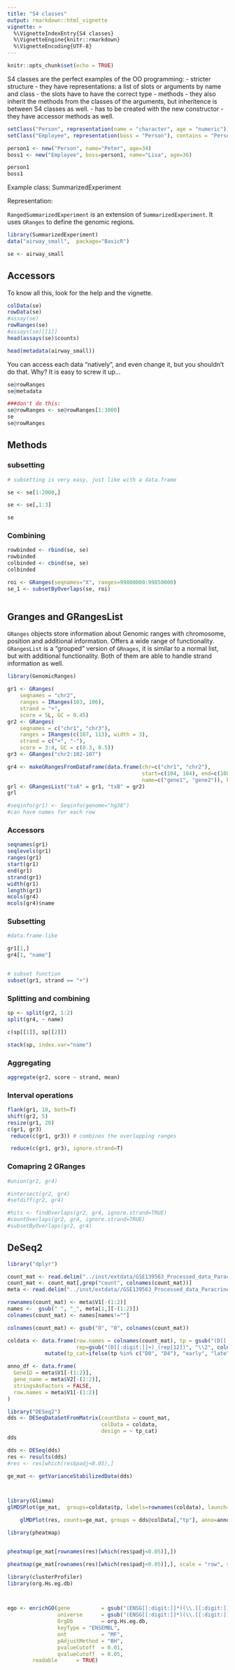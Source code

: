 ```yaml
---
title: "S4 classes"
output: rmarkdown::html_vignette
vignette: >
  %\VignetteIndexEntry{S4 classes}
  %\VignetteEngine{knitr::rmarkdown}
  %\VignetteEncoding{UTF-8}
---
```


```r
knitr::opts_chunk$set(echo = TRUE)
```

S4 classes are the perfect examples of the OO programming:
- stricter structure
- they have representations: a list of slots or arguments by name and class
- the slots have to have the correct type
- methods - they also inherit the methods from the classes of the arguments, but inheritence is between S4 classes as well. 
- has to be created with the new constructor
- they have accessor methods as well.

```r
setClass("Person", representation(name = "character", age = "numeric"))
setClass("Employee", representation(boss = "Person"), contains = "Person")

person1 <- new("Person", name="Peter", age=34)
boss1 <- new("Employee", boss=person1, name="Lisa", age=36)
```

```r

person1
boss1

```
Example class: SummarizedExperiment

Representation:


`RangedSummarizedExperiment` is an extension of `SummarizedExperiment`. It uses `GRanges` to define the genomic regions. 


```r
library(SummarizedExperiment)
data("airway_small",  package="BasicR")

se <- airway_small

```
## Accessors

To know all this, look for the help and the vignette. 

```r
colData(se)
rowData(se)
#assay(se)
rowRanges(se)
#assays(se)[[1]]
head(assays(se)$counts)

head(metadata(airway_small))

```
You can access each data "natively", and even change it, but you shouldn't do that. 
Why? It is easy to screw it up...


```r
se@rowRanges
se@metadata

###don't do this:
se@rowRanges <- se@rowRanges[1:3000]
se
se@rowRanges


```
## Methods 

### subsetting


```r
# subsetting is very easy, just like with a data.frame

se <- se[1:2000,]

se <- se[,1:3]

se

```

### Combining

```r

rowbinded <- rbind(se, se)
rowbinded
colbinded <- cbind(se, se)
colbinded

```
```r
roi <- GRanges(seqnames="X", ranges=99800000:99850000)
se_1 <- subsetByOverlaps(se, roi)



```

## Granges and GRangesList

`GRanges` objects store information about Genomic ranges with chromosome, position and additional information. Offers a wide range of functionality.
`GRangesList` is a "grouped" version of `GRnages`, it is similar to a normal list, but with additional functionality. 
Both of them are able to handle strand information as well.

```r
library(GenomicRanges)

gr1 <- GRanges(
    seqnames = "chr2",
    ranges = IRanges(103, 106),
    strand = "+",
    score = 5L, GC = 0.45)
gr2 <- GRanges(
    seqnames = c("chr1", "chr3"),
    ranges = IRanges(c(107, 113), width = 3),
    strand = c("+", "-"),
    score = 3:4, GC = c(0.3, 0.5))
gr3 <- GRanges("chr2:102-107")

gr4 <- makeGRangesFromDataFrame(data.frame(chr=c("chr1", "chr2"), 
                                           start=c(104, 104), end=c(108, 105),
                                           name=c("gene1", "gene2")), keep.extra.columns = T, ignore.strand = T)
grl <- GRangesList("txA" = gr1, "txB" = gr2)
grl

#seqinfo(gr1) <- Seqinfo(genome="hg38")
#can have names for each row


```


### Accessors

```r
seqnames(gr1)
seqlevels(gr1)
ranges(gr1)
start(gr1)
end(gr1)
strand(gr1)
width(gr1)
length(gr1)
mcols(gr4)
mcols(gr4)$name

```

### Subsetting


```r
#data.frame-like

gr1[1,]
gr4[1, "name"]


# subset function
subset(gr1, strand == "+")

```
### Splitting and combining

```r

sp <- split(gr2, 1:2)
split(gr4, ~ name)

c(sp[[1]], sp[[2]])

stack(sp, index.var="name")


```
### Aggregating

```r
aggregate(gr2, score ~ strand, mean)

```
### Interval operations

```r
flank(gr1, 10, both=T)
shift(gr2, 5)
resize(gr1, 20)
c(gr1, gr3)
 reduce(c(gr1, gr3)) # combines the overlapping ranges

 reduce(c(gr1, gr3), ignore.strand=T)
```
### Comapring 2 GRanges

```r
#union(gr2, gr4)

#intersect(gr2, gr4)
#setdiff(gr2, gr4)

#hits <- findOverlaps(gr2, gr4, ignore.strand=TRUE)
#countOverlaps(gr2, gr4, ignore.strand=TRUE)
#subsetByOverlaps(gr2, gr4)


```



## DeSeq2


```r
library("dplyr")

count_mat <- read.delim("../inst/extdata/GSE139563_Processed_data_Paracrine_Senescence.txt.gz", skip=1)
count_mat <- count_mat[,grep("count", colnames(count_mat))]
meta <- read.delim("../inst/extdata//GSE139563_Processed_data_Paracrine_Senescence.txt.gz", header=F)

rownames(count_mat) <- meta$V1[-(1:2)]
names <-  gsub(" ", "_", meta[1,][-(1:2)])
colnames(count_mat) <- names[names!=""]

colnames(count_mat) <- gsub("O", "0", colnames(count_mat))

coldata <- data.frame(row.names = colnames(count_mat), tp = gsub("(D[[:digit:]]+)_(rep[12])", "\\1", colnames(count_mat)), 
                      rep=gsub("(D[[:digit:]]+)_(rep[12])", "\\2", colnames(count_mat))) |> 
            mutate(tp_cat=ifelse(tp %in% c("D0", "D4"), "early", "late"))

anno_df <- data.frame(
  GeneID = meta$V1[-(1:2)],
  gene_name = meta$V2[-(1:2)],
  stringsAsFactors = FALSE,
  row.names = meta$V1[-(1:2)]
)

library("DESeq2")
dds <- DESeqDataSetFromMatrix(countData = count_mat,
                              colData = coldata,
                              design = ~ tp_cat)
dds

dds <- DESeq(dds)
res <- results(dds) 
#res <- res[which(res$padj<0.05),]

ge_mat <- getVarianceStabilizedData(dds)




```

```r
library(Glimma)
glMDSPlot(ge_mat,  groups=coldata$tp, labels=rownames(coldata), launch=T, folder = "/glimma-plots", html = "MDS-Plot_full")

```



```r
    glMDPlot(res, counts=ge_mat, groups = dds@colData[,"tp"], anno=anno_df, main = "Results", status = as.numeric(res$padj<0.05), launch = T, folder = "/glimma-plots" , transform = F)

```



```r
library(pheatmap)


pheatmap(ge_mat[rownames(res)[which(res$padj<0.05)],])

```

```r

pheatmap(ge_mat[rownames(res)[which(res$padj<0.05)],], scale = "row", show_rownames = F, annotation_col = coldata)

```

```r
library(clusterProfiler)
library(org.Hs.eg.db)



ego <- enrichGO(gene          = gsub("(ENSG[[:digit:]]*)(\\.[[:digit:]]+)", "\\1", rownames(res))[which(res$padj<0.05)],
                universe      = gsub("(ENSG[[:digit:]]*)(\\.[[:digit:]]+)", "\\1", rownames(res)),
                OrgDb         = org.Hs.eg.db,
                keyType = "ENSEMBL",
                ont           = "MF",
                pAdjustMethod = "BH",
                pvalueCutoff  = 0.01,
                qvalueCutoff  = 0.05,
        readable      = TRUE)

```

